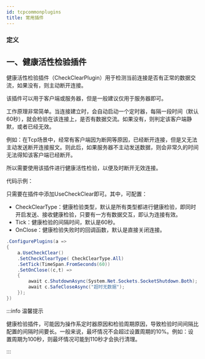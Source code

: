 ```yaml
---
id: tcpcommonplugins
title: 常用插件
---
```



### 定义

<TouchSocketDefinition />


## 一、健康活性检验插件

健康活性检验插件（CheckClearPlugin）用于检测当前连接是否有正常的数据交流，如果没有，则主动断开连接。

该插件可以用于客户端或服务器，但是一般建议仅用于服务器即可。

工作原理非常简单。当连接建立时，会自动启动一个定时器，每隔一段时间（默认60秒），就会检验在该连接上，是否有数据交流。如果没有，则判定该客户端静默，或者已经无效。

例如：在Tcp场景中，经常有客户端因为断网等原因，已经断开连接，但是又无法主动发送断开连接报文。则此后，如果服务器不主动发送数据，则会非常久的时间无法得知该客户端已经断开。

所以需要使用该插件进行健康活性检验，以便及时断开无效连接。

代码示例：

只需要在插件中添加UseCheckClear即可。其中，可配置：

- CheckClearType：健康检验类型，默认是所有类型都进行健康检验，即同时开启发送、接收健康检验，只要有一方有数据交互，即认为连接有效。
- Tick：健康检验的间隔时间，默认是60秒。
- OnClose：健康检验失败时的回调函数，默认是直接关闭连接。

```csharp {3} showLineNumbers
.ConfigurePlugins(a =>
{
    a.UseCheckClear()
    .SetCheckClearType( CheckClearType.All)
    .SetTick(TimeSpan.FromSeconds(60))
    .SetOnClose((c,t) => 
    {
        await c.ShutdownAsync(System.Net.Sockets.SocketShutdown.Both);
        await c.SafeCloseAsync("超时无数据");
    });
})
```

:::info 温馨提示

健康检验插件，可能因为操作系定时器原因和检验周期原因，导致检验时间间隔比配置的间隔时间要长。一般来说，最坏情况不会超过设置周期的10%。例如：设置周期为100秒，则最坏情况可能到110秒才会执行清理。

:::  


<BilibiliCard title="健康活性插件设置" link="https://www.bilibili.com/cheese/play/ep1541430" isPro="true"/>
